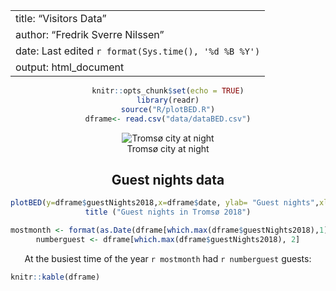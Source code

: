 <center>
---
title: "Visitors Data"
author: "Fredrik Sverre Nilssen"
date: Last edited `r format(Sys.time(), '%d %B %Y')`
output: html_document
---


```r
knitr::opts_chunk$set(echo = TRUE)
library(readr)
source("R/plotBED.R")
dframe<- read.csv("data/dataBED.csv")
```

![Tromsø city at night](picture/tromso_by_night.png)


## Guest nights data
```r
plotBED(y=dframe$guestNights2018,x=dframe$date, ylab= "Guest nights",xlab="Date") 
title ("Guest nights in Tromsø 2018")
```


```r
mostmonth <- format(as.Date(dframe[which.max(dframe$guestNights2018),1]), "%B")
numberguest <- dframe[which.max(dframe$guestNights2018), 2]
```


At the busiest time of the year `r mostmonth` had  `r numberguest` guests:

</center>
```r
knitr::kable(dframe)
```